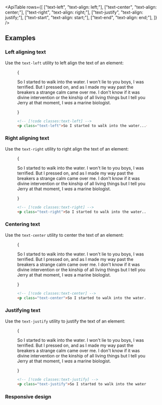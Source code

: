 

<ApiTable
  rows={[
    ["text-left", "text-align: left;"],
    ["text-center", "text-align: center;"],
    ["text-right", "text-align: right;"],
    ["text-justify", "text-align: justify;"],
    ["text-start", "text-align: start;"],
    ["text-end", "text-align: end;"],
  ]}
/>

## Examples

### Left aligning text

Use the `text-left` utility to left align the text of an element:

<Figure>

<Example padding={false}>
  {
    <div className="px-4 sm:px-0">
      <div className="mx-auto max-w-lg p-8 text-sm/6 text-gray-900 dark:text-gray-200">
        <p className="text-left">
          So I started to walk into the water. I won't lie to you boys, I was terrified. But I pressed on, and as I made
          my way past the breakers a strange calm came over me. I don't know if it was divine intervention or the
          kinship of all living things but I tell you Jerry at that moment, I <em>was</em> a marine biologist.
        </p>
      </div>
    </div>
  }
</Example>

```html
<!-- [!code classes:text-left] -->
<p class="text-left">So I started to walk into the water...</p>
```

</Figure>

### Right aligning text

Use the `text-right` utility to right align the text of an element:

<Figure>

<Example padding={false}>
  {
    <div className="px-4 sm:px-0">
      <div className="mx-auto max-w-lg p-8 text-sm/6 text-gray-900 dark:text-gray-200">
        <p className="text-right">
          So I started to walk into the water. I won't lie to you boys, I was terrified. But I pressed on, and as I made
          my way past the breakers a strange calm came over me. I don't know if it was divine intervention or the
          kinship of all living things but I tell you Jerry at that moment, I <em>was</em> a marine biologist.
        </p>
      </div>
    </div>
  }
</Example>

```html
<!-- [!code classes:text-right] -->
<p class="text-right">So I started to walk into the water...</p>
```

</Figure>

### Centering text

Use the `text-center` utility to center the text of an element:

<Figure>

<Example padding={false}>
  {
    <div className="px-4 sm:px-0">
      <div className="mx-auto max-w-lg p-8 text-sm/6 text-gray-900 dark:text-gray-200">
        <p className="text-center">
          So I started to walk into the water. I won't lie to you boys, I was terrified. But I pressed on, and as I made
          my way past the breakers a strange calm came over me. I don't know if it was divine intervention or the
          kinship of all living things but I tell you Jerry at that moment, I <em>was</em> a marine biologist.
        </p>
      </div>
    </div>
  }
</Example>

```html
<!-- [!code classes:text-center] -->
<p class="text-center">So I started to walk into the water...</p>
```

</Figure>

### Justifying text

Use the `text-justify` utility to justify the text of an element:

<Figure>

<Example padding={false}>
  {
    <div className="px-4 sm:px-0">
      <div className="mx-auto max-w-lg p-8 text-sm/6 text-gray-900 dark:text-gray-200">
        <p className="text-justify">
          So I started to walk into the water. I won't lie to you boys, I was terrified. But I pressed on, and as I made
          my way past the breakers a strange calm came over me. I don't know if it was divine intervention or the
          kinship of all living things but I tell you Jerry at that moment, I <em>was</em> a marine biologist.
        </p>
      </div>
    </div>
  }
</Example>

```html
<!-- [!code classes:text-justify] -->
<p class="text-justify">So I started to walk into the water...</p>
```

</Figure>

### Responsive design

<ResponsiveDesign element="p" property="text-align" defaultClass="text-left" featuredClass="text-center" />
